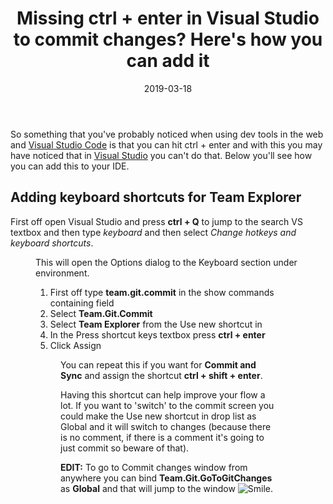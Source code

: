 ﻿---
title: 'Missing ctrl + enter in Visual Studio to commit changes? Here''s how you can add it'
date: 2019-03-18
tags: ['git', 'VSTS / TFS', 'Visual Studio']
draft: false
summary: 'So something that you''ve probably noticed when using dev tools in the web and Visual Studio Code is that you can hit ctrl + enter and with this you may have noticed that in Visual Studio you can''t do that. Below you''ll see how you can add this to your IDE.'
---


So something that you've probably noticed when using dev tools in the web and [Visual Studio Code](https://code.visualstudio.com/) is that you can hit ctrl + enter and with this you may have noticed that in [Visual Studio](https://visualstudio.microsoft.com/) you can't do that. Below you'll see how you can add this to your IDE.

## Adding keyboard shortcuts for Team Explorer

First off open Visual Studio and press **ctrl + Q** to jump to the search VS textbox and then type *keyboard* and then select *Change hotkeys and keyboard shortcuts*. 

<Figure key="/images/1e1bc5d6f3b748a1bf3f91ecfc18dc2e.png" src="/images/1e1bc5d6f3b748a1bf3f91ecfc18dc2e.png" alt="Visual Studio search for 'keyboard' highlighting 'Change hotkeys and keyboard shortcuts'" width="0" height="0" caption="Visual Studio Search for Keyboard Shortcuts" />

This will open the Options dialog to the Keyboard section under environment. 

1. First off type **team.git.commit** in the show commands containing field
2. Select **Team.Git.Commit**
3. Select **Team Explorer** from the Use new shortcut in
4. In the Press shortcut keys textbox press **ctrl + enter**
5. Click Assign

<Figure key="/images/1de2d8d6ba004f9a87de8d4a1fbc6da5.png" src="/images/1de2d8d6ba004f9a87de8d4a1fbc6da5.png" alt="Visual Studio keyboard options dialog showing assignment of Ctrl+Enter to Team.Git.Commit" width="0" height="0" caption="Assigning Ctrl+Enter to Git Commit" />

You can repeat this if you want for **Commit and Sync** and assign the shortcut **ctrl + shift + enter**.

Having this shortcut can help improve your flow a lot. If you want to 'switch' to the commit screen you could make the Use new shortcut in drop list as Global and it will switch to changes (because there is no comment, if there is a comment it's going to just commit so beware of that).

**EDIT:** To go to Commit changes window from anywhere you can bind **Team.Git.GoToGitChanges** as **Global** and that will jump to the window ![Smile](https://gordonbeeming.com/images/emoticons/smile.svg).

